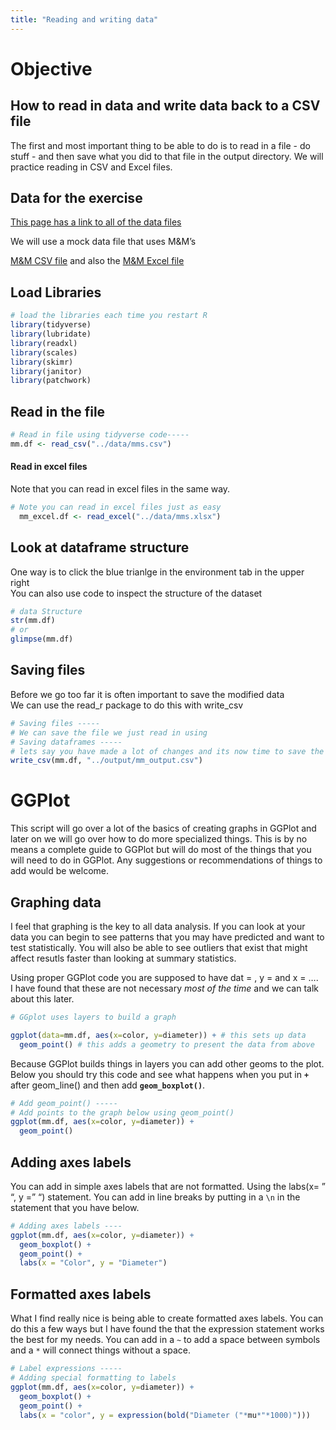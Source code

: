 ```yaml
---
title: "Reading and writing data"
---
```


# Objective

## How to read in data and write data back to a CSV file

The first and most important thing to be able to do is to read in a file - do stuff - and then save what you did to that file in the output directory. We will practice reading in CSV and Excel files.

## Data for the exercise

[This page has a link to all of the data files](/scripts/99_example_data_files.qmd)

We will use a mock data file that uses M&M's

[M&M CSV file](/data/mms.csv) and also the [M&M Excel file](/data/mms.xlsx)

## Load Libraries

```r
# load the libraries each time you restart R
library(tidyverse)
library(lubridate)
library(readxl)
library(scales)
library(skimr)
library(janitor)
library(patchwork)
```

## Read in the file

```r
# Read in file using tidyverse code-----
mm.df <- read_csv("../data/mms.csv")
```

#### Read in excel files

Note that you can read in excel files in the same way.

```r
# Note you can read in excel files just as easy
  mm_excel.df <- read_excel("../data/mms.xlsx")
```

## Look at dataframe structure

One way is to click the blue trianlge in the environment tab in the upper right\
You can also use code to inspect the structure of the dataset

```r
# data Structure
str(mm.df)
# or
glimpse(mm.df)
```

## Saving files

Before we go too far it is often important to save the modified data\
We can use the read_r package to do this with write_csv

```r
# Saving files -----
# We can save the file we just read in using 
# Saving dataframes -----
# lets say you have made a lot of changes and its now time to save the dataframe
write_csv(mm.df, "../output/mm_output.csv")
```

# GGPlot

This script will go over a lot of the basics of creating graphs in GGPlot and later on we will go over how to do more specialized things. This is by no means a complete guide to GGPlot but will do most of the things that you will need to do in GGPlot. Any suggestions or recommendations of things to add would be welcome.

## Graphing data

I feel that graphing is the key to all data analysis. If you can look at your data you can begin to see patterns that you may have predicted and want to test statistically. You will also be able to see outliers that exist that might affect resutls faster than looking at summary statistics.

Using proper GGPlot code you are supposed to have dat = , y = and x = ....\
I have found that these are not necessary *most of the time* and we can talk about this later.

```r
# GGplot uses layers to build a graph

ggplot(data=mm.df, aes(x=color, y=diameter)) + # this sets up data 
  geom_point() # this adds a geometry to present the data from above
```

Because GGPlot builds things in layers you can add other geoms to the plot. Below you should try this code and see what happens when you put in **`+`** after geom_line() and then add **`geom_boxplot()`**.

```r
# Add geom_point() -----
# Add points to the graph below using geom_point()
ggplot(mm.df, aes(x=color, y=diameter)) +
  geom_point() 	

```

## Adding axes labels

You can add in simple axes labels that are not formatted. Using the labs(x= " ", y = " ") statement. You can add in line breaks by putting in a `\n` in the statement that you have below.

```r
# Adding axes labels ----
ggplot(mm.df, aes(x=color, y=diameter)) +
  geom_boxplot() +
  geom_point() +
  labs(x = "Color", y = "Diameter")

```

## Formatted axes labels

What I find really nice is being able to create formatted axes labels. You can do this a few ways but I have found the that the expression statement works the best for my needs. You can add in a `~` to add a space between symbols and a `*` will connect things without a space.

```r
# Label expressions -----
# Adding special formatting to labels
ggplot(mm.df, aes(x=color, y=diameter)) +
  geom_boxplot() +
  geom_point() +
  labs(x = "color", y = expression(bold("Diameter ("*mu*"*1000)")))

```
